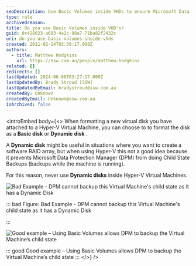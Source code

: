 ```yaml
---
seoDescription: Use Basic Volumes inside VHDs to ensure Microsoft Data Protection Manager can perform Child State Backups with Hyper-V Virtual Machines.
type: rule
archivedreason:
title: Do you use Basic Volumes inside VHD's?
guid: 0c428023-a683-4a2c-98a7-71ba82f2432c
uri: do-you-use-basic-volumes-inside-vhds
created: 2011-02-14T03:38:17.000Z
authors:
  - title: Matthew Hodgkins
    url: https://ssw.com.au/people/matthew-hodgkins
related: []
redirects: []
lastUpdated: 2024-06-08T03:27:17.000Z
lastUpdatedBy: Brady Stroud [SSW]
lastUpdatedByEmail: bradystroud@ssw.com.au
createdBy: Unknown
createdByEmail: Unknown@ssw.com.au
isArchived: false
---
```


<introEmbed
  body={<>
When formatting a new virtual disk you have attached to a Hyper-V Virtual Machine, you can choose to to format the disk as a **Basic disk** or **Dynamic** **disk** .

A **Dynamic** **disk** might be useful in situations where you want to create a software RAID array, but when using Hyper-V this not a good idea because it prevents Microsoft Data Protection Manager (DPM) from doing Child State Backups (backups while the machine is running).

For this reason, never use **Dynamic disks** inside Hyper-V Virtual Machines.

![Bad Example - DPM cannot backup this Virtual Machine's child state as it has a Dynamic Disk](/uploads/rules/do-you-use-basic-volumes-inside-vhds/basicvolumes-badexample.jpg)

::: bad
Figure: Bad Example - DPM cannot backup this Virtual Machine's child state as it has a Dynamic Disk

:::

![Good example – Using Basic Volumes allows DPM to backup the Virtual Machine’s child state](/uploads/rules/do-you-use-basic-volumes-inside-vhds/basicvolumes-goodexample.jpg)

::: good
Good example – Using Basic Volumes allows DPM to backup the Virtual Machine’s child state
:::
  </>}
/>
